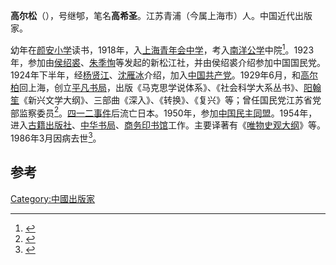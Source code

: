 '''高尔松'''（{{bd|1900年|9月|1986年|3月31日}}），号继郇，笔名'''高希圣'''。江苏青浦（今属上海市）人。中国近代出版家。

幼年在[[颜安小学|颜安小学]]读书，1918年，入[[上海青年会中学|上海青年会中学]]，考入[[南洋公学|南洋公学]]中院<ref>{{cite news|title=青浦练塘镇：服务企业暖人心|url=http://news.163.com/09/0326/08/55ANI6HH000120GR.html|accessdate=2014-06-06|newspaper=网易|archive-url=https://web.archive.org/web/20140607004222/http://news.163.com/09/0326/08/55ANI6HH000120GR.html|archive-date=2014-06-07|dead-url=yes}}</ref>。1923年，参加由[[侯绍裘|侯绍裘]]、[[朱季恂|朱季恂]]等发起的新松江社，并由侯绍裘介绍参加中国国民党。1924年下半年，经[[杨贤江|杨贤江]]、[[沈雁冰|沈雁冰]]介绍，加入[[中国共产党|中国共产党]]。1929年6月，和[[高尔柏|高尔柏]]回上海，创立[[平凡书局|平凡书局]]，出版《马克思学说体系》、《社会科学大系丛书》、[[阳翰笙|阳翰笙]]《新兴文学大纲》、三部曲《深入》、《转换》、《复兴》等；曾任国民党江苏省党部监察委员<ref>{{cite news|author=黄 霞|title=国家图书馆藏革命历史文献中的伪装本集录|url=http://www.nlc.gov.cn/old/old/wjls/html2003/10_09.htm|accessdate=2014-06-06|newspaper=中国国家图书馆善本特藏部|archive-date=2014-01-16|archive-url=https://web.archive.org/web/20140116160609/http://www.nlc.gov.cn/old/old/wjls/html2003/10_09.htm|dead-url=yes}}</ref>。[[四一二事件|四一二事件]]后流亡日本。1950年，参加[[中国民主同盟|中国民主同盟]]。1954年，进入[[古籍出版社|古籍出版社]]、[[中华书局|中华书局]]、[[商务印书馆|商务印书馆]]工作。主要译著有《[[唯物史观大纲|唯物史观大纲]]》等。1986年3月因病去世<ref>{{cite news|title=区县志 >> 县志 >> 青浦县志 >> 第三十四篇人物 >> 人物传记 >> 节  高尔松(1900—1986年)|url=http://shtong.gov.cn/newsite/node2/node4/node2250/node4427/node5608/node61735/node61745/userobject1ai50700.html|accessdate=2014-06-06|newspaper=上海市地方志办公室|archive-date=2019-10-30|archive-url=https://web.archive.org/web/20191030195101/http://shtong.gov.cn/newsite/node2/node4/node2250/node4427/node5608/node61735/node61745/userobject1ai50700.html|dead-url=no}}</ref>。

==参考==
{{reflist}}

[[Category:中國出版家|Category:中國出版家]]